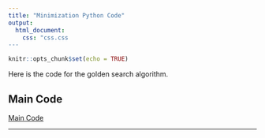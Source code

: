 ```yaml
---
title: "Minimization Python Code"
output: 
  html_document:
    css: "css.css
---
```


```r
knitr::opts_chunk$set(echo = TRUE)
```

Here is the code for the golden search algorithm.

## Main Code

[Main Code](main.py)

__________